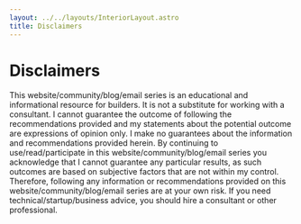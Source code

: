 ```yaml
---
layout: ../../layouts/InteriorLayout.astro
title: Disclaimers
---
```


# Disclaimers

This website/community/blog/email series is an educational and informational resource for builders. It is not a substitute for working with a consultant. I cannot guarantee the outcome of following the recommendations provided and my statements about the potential outcome are expressions of opinion only. I make no guarantees about the information and recommendations provided herein. By continuing to use/read/participate in this website/community/blog/email series you acknowledge that I cannot guarantee any particular results, as such outcomes are based on subjective factors that are not within my control. Therefore, following any information or recommendations provided on this website/community/blog/email series are at your own risk. If you need technical/startup/business advice, you should hire a consultant or other professional.
